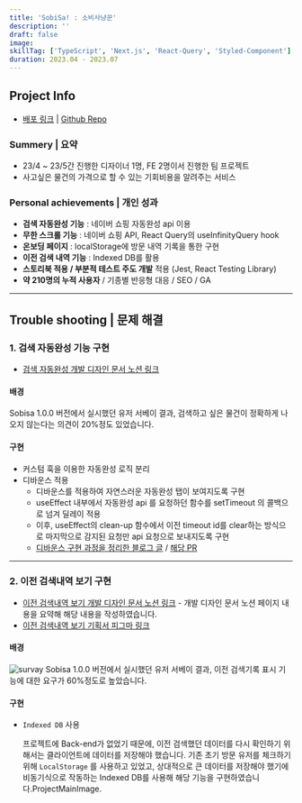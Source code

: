 ```yaml
---
title: 'SobiSa! : 소비사냥꾼'
description: ''
draft: false
image:
skillTag: ['TypeScript', 'Next.js', 'React-Query', 'Styled-Component']
duration: 2023.04 - 2023.07
---
```



<ProjectMainImage contents={contents}/>

## Project Info

- [배포 링크](https://sobisa.vercel.app/ 'preview') | [Github Repo](https://github.com/SobiSa-Expense-Hunter/SobiSa 'preview')

### Summery | 요약

- 23/4 ~ 23/5간 진행한 디자이너 1명, FE 2명이서 진행한 팀 프로젝트
- 사고싶은 물건의 가격으로 할 수 있는 기회비용을 알려주는 서비스

### Personal achievements | 개인 성과

- **검색 자동완성 기능** : 네이버 쇼핑 자동완성 api 이용
- **무한 스크롤 기능** : 네이버 쇼핑 API, React Query의 useInfinityQuery hook
- **온보딩 페이지** : localStorage에 방문 내역 기록을 통한 구현
- **이전 검색 내역 기능** : Indexed DB를 활용
- **스토리북 적용 / 부분적 테스트 주도 개발** 적용 (Jest, React Testing Library)
- **약 210명의 누적 사용자** / 기종별 반응형 대응 / SEO / GA

---

## Trouble shooting | 문제 해결

### 1. 검색 자동완성 기능 구현

- [검색 자동완성 개발 디자인 문서 노션 링크 ](https://seo0h.notion.site/07f7199059964da0a0a145e4fdfdb2fb 'preview')

#### 배경

Sobisa 1.0.0 버전에서 실시했던 유저 서베이 결과, 검색하고 싶은 물건이 정확하게 나오지 않는다는 의견이 20%정도 있었습니다.

#### 구현

- 커스텀 훅을 이용한 자동완성 로직 분리
- 디바운스 적용
  - 디바운스를 적용하여 자연스러운 자동완성 탭이 보여지도록 구현
  - useEffect 내부에서 자동완성 api 를 요청하던 함수를 setTimeout 의 콜백으로 넘겨 딜레이 적용
  - 이후, useEffect의 clean-up 함수에서 이전 timeout id를 clear하는 방식으로 마지막으로 감지된 요청만 api 요청으로 보내지도록 구현
  - [디바운스 구현 과정을 정리한 블로그 글](https://blog.seo0h.me/blog/study/debounce 'preview') / [해당 PR](https://github.com/SobiSa-Expense-Hunter/SobiSa/pull/195 'preview')

---

### 2. 이전 검색내역 보기 구현

- [이전 검색내역 보기 개발 디자인 문서 노션 링크](https://seo0h.notion.site/f8cd84534d99456b8d1e0bc3f4589caf?pvs=4 'preview') - 개발 디자인 문서 노션 페이지 내용을 요약해 해당 내용을 작성하였습니다.
- [이전 검색내역 보기 기획서 피그마 링크](https://www.figma.com/file/eKwjz3dF1Jxay6fI1oimoq/%EC%86%8C%EB%B9%84%EC%82%AC-%EA%B8%B0%ED%9A%8D%EC%84%9C?type=design&node-id=0%3A1&mode=dev 'preview')

#### 배경

![survay](/posts/sobisa/survay.png)
Sobisa 1.0.0 버전에서 실시했던 유저 서베이 결과, 이전 검색기록 표시 기능에 대한 요구가 60%정도로 높았습니다.

#### 구현

- `Indexed DB` 사용

  프로젝트에 Back-end가 없었기 때문에, 이전 검색했던 데이터를 다시 확인하기 위해서는 클라이언트에 데이터를 저장해야 했습니다. 기존 초기 방문 유저를 체크하기 위해 `LocalStorage` 를 사용하고 있었고, 상대적으로 큰 데이터를 저장해야 했기에 비동기식으로 작동하는 Indexed DB를 사용해 해당 기능을 구현하였습니다.ProjectMainImage.


